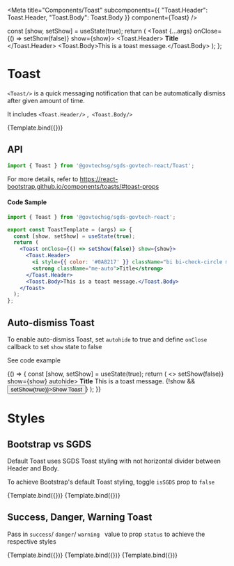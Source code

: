 
<Meta
  title="Components/Toast"
  subcomponents={{
    "Toast.Header": Toast.Header,
    "Toast.Body": Toast.Body
  }}
  component={Toast}
/>

  const [show, setShow] = useState(true);
  return (
    <Toast {...args} onClose={() => setShow(false)} show={show}>
      <Toast.Header>
        <i className="bi bi-check-circle me-2"></i>
        <strong className="me-auto">Title</strong>
      </Toast.Header>
      <Toast.Body>This is a toast message.</Toast.Body>
    </Toast>
  );
};

# Toast

`<Toast/>` is a quick messaging notification that can be automatically dismiss after given amount of time.

It includes `<Toast.Header/>` ,` <Toast.Body/>`

<Canvas>
  <Story name="Default">{Template.bind({})}</Story>
</Canvas>

## API

```jsx
import { Toast } from '@govtechsg/sgds-govtech-react/Toast'; 
```

<ArgsTable story="Default" />

For more details, refer to https://react-bootstrap.github.io/components/toasts/#toast-props

#### Code Sample

```jsx
import { Toast } from '@govtechsg/sgds-govtech-react';

export const ToastTemplate = (args) => {
  const [show, setShow] = useState(true);
  return (
    <Toast onClose={() => setShow(false)} show={show}>
      <Toast.Header>
        <i style={{ color: '#0A8217' }} className="bi bi-check-circle me-2"></i>
        <strong className="me-auto">Title</strong>
      </Toast.Header>
      <Toast.Body>This is a toast message.</Toast.Body>
    </Toast>
  );
};
```

## Auto-dismiss Toast

To enable auto-dismiss Toast, set `autohide` to true and define `onClose` callback to set `show` state to false

See code example

<Canvas>
  <Story name="Auto-dismiss">
    {() => {
      const [show, setShow] = useState(true);
      return (
        <>
          <Toast onClose={() => setShow(false)} show={show} autohide>
            <Toast.Header>
              <i className="bi bi-check-circle me-2"></i>
              <strong className="me-auto">Title</strong>
            </Toast.Header>
            <Toast.Body>This is a toast message.</Toast.Body>
          </Toast>
          {!show && <Button onClick={() => setShow(true)}>Show Toast</Button>}
        </>
      );
    }}
  </Story>
</Canvas>

# Styles

## Bootstrap vs SGDS

Default Toast uses SGDS Toast styling with not horizontal divider between Header and Body.

To achieve Bootstrap's default Toast styling, toggle `isSGDS` prop to `false`

<Canvas>
  <Story name="SGDS Toast" args={{ isSGDS: true }}>
    {Template.bind({})}
  </Story>
  <Story name="Bootstrap Toast" args={{ isSGDS: false }}>
    {Template.bind({})}
  </Story>
</Canvas>

## Success, Danger, Warning Toast

Pass in `success`/ `danger`/ `warning ` value to prop `status` to achieve the respective styles

<Canvas>
  <Story name="Success" args={{ status: 'success' }}>
    {Template.bind({})}
  </Story>
  <Story name="Danger" args={{ status: 'danger' }}>
    {Template.bind({})}
  </Story>
  <Story name="Warning" args={{ status: 'warning' }}>
    {Template.bind({})}
  </Story>
</Canvas>

